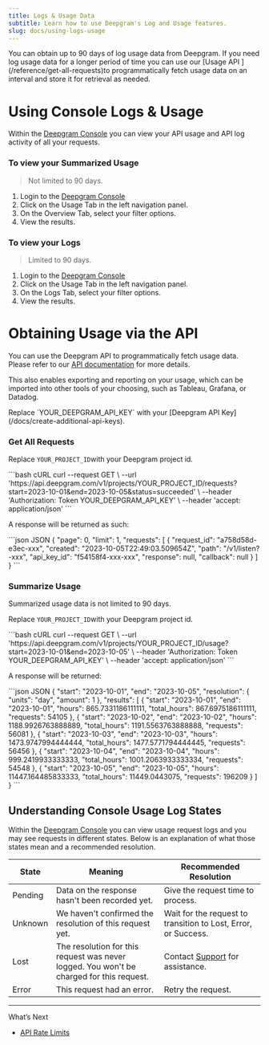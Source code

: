 ```yaml
---
title: Logs & Usage Data
subtitle: Learn how to use Deepgram's Log and Usage features.
slug: docs/using-logs-usage
---
```



<Info>
  You can obtain up to 90 days of log usage data from Deepgram. If you need log usage data for a longer period of time you can use our [Usage API ](/reference/get-all-requests)to programmatically fetch usage data on an interval and store it for retrieval as needed.
</Info>

# Using Console Logs & Usage

Within the [Deepgram Console](https://console.deepgram.com) you can view your API usage and API log activity of all your requests.

### To view your Summarized Usage

> Not limited to 90 days.

1. Login to the [Deepgram Console](https://console.deepgram.com)
2. Click on the Usage Tab in the left navigation panel.
3. On the Overview Tab, select your filter options.
4. View the results.

### To view your Logs

> Limited to 90 days.

1. Login to the [Deepgram Console](https://console.deepgram.com)
2. Click on the Usage Tab in the left navigation panel.
3. On the Logs Tab, select your filter options.
4. View the results.

# Obtaining Usage via the API

You can use the Deepgram API to programmatically fetch usage data. Please refer to our [API documentation](/reference/get-all-requests) for more details.

This also enables exporting and reporting on your usage, which can be imported into other tools of your choosing, such as Tableau, Grafana, or Datadog.

<Warning>
  Replace `YOUR_DEEPGRAM_API_KEY` with your [Deepgram API Key](/docs/create-additional-api-keys).
</Warning>

### Get All Requests

Replace `YOUR_PROJECT_ID`with your Deepgram project id.

<CodeGroup>
  ```bash cURL
  curl --request GET \
       --url 'https://api.deepgram.com/v1/projects/YOUR_PROJECT_ID/requests?start=2023-10-01&end=2023-10-05&status=succeeded' \
       --header 'Authorization: Token YOUR_DEEPGRAM_API_KEY' \
       --header 'accept: application/json'
  ```
</CodeGroup>

A response will be returned as such:

<CodeGroup>
  ```json JSON
  {
      "page": 0,
      "limit": 1,
      "requests": [
          {
              "request_id": "a758d58d-e3ec-xxx",
              "created": "2023-10-05T22:49:03.509654Z",
              "path": "/v1/listen?-xxx",
              "api_key_id": "f54158f4-xxx-xxx",
              "response": null,
              "callback": null
          }
      ]
  }
  ```
</CodeGroup>

### Summarize Usage

<Info>
  Summarized usage data is not limited to 90 days.
</Info>

Replace `YOUR_PROJECT_ID`with your Deepgram project id.

<CodeGroup>
  ```bash cURL
  curl --request GET \
       --url 'https://api.deepgram.com/v1/projects/YOUR_PROJECT_ID/usage?start=2023-10-01&end=2023-10-05' \
       --header 'Authorization: Token YOUR_DEEPGRAM_API_KEY' \
       --header 'accept: application/json'
  ```
</CodeGroup>

A response will be returned:

<CodeGroup>
  ```json JSON
  {
      "start": "2023-10-01",
      "end": "2023-10-05",
      "resolution": {
          "units": "day",
          "amount": 1
      },
      "results": [
          {
              "start": "2023-10-01",
              "end": "2023-10-01",
              "hours": 865.7331186111111,
              "total_hours": 867.6975186111111,
              "requests": 54105
          },
          {
              "start": "2023-10-02",
              "end": "2023-10-02",
              "hours": 1188.9926763888889,
              "total_hours": 1191.5563763888888,
              "requests": 56081
          },
          {
              "start": "2023-10-03",
              "end": "2023-10-03",
              "hours": 1473.9747994444444,
              "total_hours": 1477.5771794444445,
              "requests": 56456
          },
          {
              "start": "2023-10-04",
              "end": "2023-10-04",
              "hours": 999.2419933333333,
              "total_hours": 1001.2063933333334,
              "requests": 54548
          },
          {
              "start": "2023-10-05",
              "end": "2023-10-05",
              "hours": 11447.164485833333,
              "total_hours": 11449.0443075,
              "requests": 196209
          }
      ]
  }
  ```
</CodeGroup>

## Understanding Console Usage Log States

Within the [Deepgram Console](https://console.deepgram.com) you can view usage request logs and you may see requests in different states. Below is an explanation of what those states mean and a recommended resolution.

| State   | Meaning                                                                                  | Recommended Resolution                                         |
| ------- | ---------------------------------------------------------------------------------------- | -------------------------------------------------------------- |
| Pending | Data on the response hasn't been recorded yet.                                           | Give the request time to process.                              |
| Unknown | We haven't confirmed the resolution of this request yet.                                 | Wait for the request to transition to Lost, Error, or Success. |
| Lost    | The resolution for this request was never logged. You won't be charged for this request. | Contact [Support](/docs/support) for assistance.               |
| Error   | This request had an error.                                                               | Retry the request.                                             |

***

What’s Next

* [API Rate Limits](/reference/api-rate-limits)
